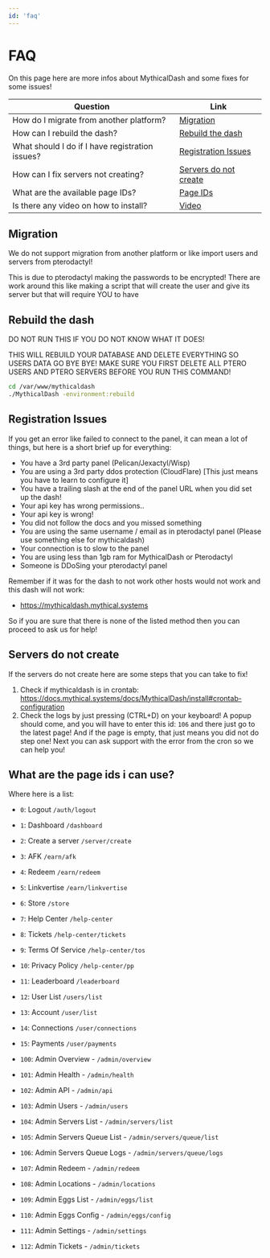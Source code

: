 ```yaml
---
id: 'faq'
---
```

# FAQ 
On this page here are more infos about MythicalDash and some fixes for some issues!

| Question | Link |
| --- | --- |
| How do I migrate from another platform? | [Migration](#migration) |
| How can I rebuild the dash? | [Rebuild the dash](#rebuild-the-dash) |
| What should I do if I have registration issues? | [Registration Issues](#registration-issues) |
| How can I fix servers not creating? | [Servers do not create](#servers-do-not-create) |
| What are the available page IDs? | [Page IDs](#what-are-the-page-ids-i-can-use) |
| Is there any video on how to install? | [Video](https://www.youtube.com/watch?v=8lsBegNFBbE) |

## Migration
We do not support migration from another platform or like import users and servers from pterodactyl!

This is due to pterodactyl making the passwords to be encrypted!
There are work around this like making a script that will create the user and give its server but that will require YOU to have

## Rebuild the dash
DO NOT RUN THIS IF YOU DO NOT KNOW WHAT IT DOES!

THIS WILL REBUILD YOUR DATABASE AND DELETE EVERYTHING SO USERS DATA GO BYE BYE!
MAKE SURE YOU FIRST DELETE ALL PTERO USERS AND PTERO SERVERS BEFORE YOU RUN THIS COMMAND!

```bash
cd /var/www/mythicaldash
./MythicalDash -environment:rebuild
```

## Registration Issues
If you get an error like failed to connect to the panel, it can mean a lot of things, but here is a short brief up for everything:

- You have a 3rd party panel (Pelican/Jexactyl/Wisp)
- You are using a 3rd party ddos protection (CloudFlare) [This just means you have to learn to configure it] 
- You have a trailing slash at the end of the panel URL when you did set up the dash!
- Your api key has wrong permissions..
- Your api key is wrong!
- You did not follow the docs and you missed something
- You are using the same username / email as in pterodactyl panel (Please use something else for mythicaldash)
- Your connection is to slow to the panel
- You are using less than 1gb ram for MythicalDash or Pterodactyl
- Someone is DDoSing your pterodactyl panel

Remember if it was for the dash to not work other hosts would not work and this dash will not work:
- https://mythicaldash.mythical.systems

So if you are sure that there is none of the listed method then you can proceed to ask us for help!


## Servers do not create

If the servers do not create here are some steps that you can take to fix!

1) Check if mythicaldash is in crontab: https://docs.mythical.systems/docs/MythicalDash/install#crontab-configuration
2) Check the logs by just pressing (CTRL+D) on your keyboard! 
A popup should come, and you will have to enter this id: `106` and there just go to the latest page! And if the page is empty, that just means you did not do step one! Next you can ask support with the error from the cron so we can help you!


## What are the page ids i can use?
Where here is a list:

- `0`:  Logout `/auth/logout`
- `1`:  Dashboard `/dashboard`
- `2`:  Create a server `/server/create`
- `3`:  AFK `/earn/afk`
- `4`:  Redeem `/earn/redeem`
- `5`:  Linkvertise `/earn/linkvertise`
- `6`:  Store `/store`
- `7`:  Help Center `/help-center`
- `8`:  Tickets `/help-center/tickets`
- `9`:  Terms Of Service `/help-center/tos`
- `10`:  Privacy Policy `/help-center/pp`
- `11`:  Leaderboard `/leaderboard`
- `12`:  User List `/users/list`
- `13`:  Account `/user/list`
- `14`:  Connections `/user/connections`
- `15`:  Payments `/user/payments`

- `100`: Admin Overview - `/admin/overview`
- `101`: Admin Health - `/admin/health`
- `102`: Admin API - `/admin/api`
- `103`: Admin Users - `/admin/users`
- `104`: Admin Servers List - `/admin/servers/list`
- `105`: Admin Servers Queue List - `/admin/servers/queue/list`
- `106`: Admin Servers Queue Logs - `/admin/servers/queue/logs`
- `107`: Admin Redeem - `/admin/redeem`
- `108`: Admin Locations - `/admin/locations`
- `109`: Admin Eggs List - `/admin/eggs/list`
- `110`: Admin Eggs Config - `/admin/eggs/config`
- `111`: Admin Settings - `/admin/settings`
- `112`: Admin Tickets - `/admin/tickets`